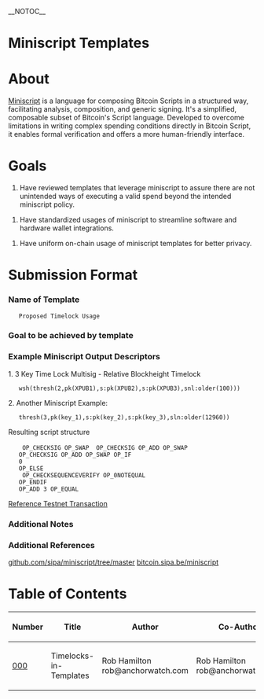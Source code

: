 __NOTOC__

=Miniscript Templates=

=About=

[https://bitcoin.sipa.be/miniscript/ Miniscript] is a language for composing Bitcoin Scripts in a structured way, facilitating analysis, composition, and generic signing. It's a simplified, composable subset of Bitcoin's Script language. Developed to overcome limitations in writing complex spending conditions directly in Bitcoin Script, it enables formal verification and offers a more human-friendly interface.

=Goals=

# Have reviewed templates that leverage miniscript to assure there are not unintended ways of executing a valid spend beyond the intended miniscript policy.

# Have standardized usages of miniscript to streamline software and hardware wallet integrations.

# Have uniform on-chain usage of miniscript templates for better privacy.

=Submission Format=

===Name of Template=== 
    Proposed Timelock Usage

===Goal to be achieved by template===

===Example Miniscript Output Descriptors===

1. 3 Key Time Lock Multisig - Relative Blockheight Timelock
    wsh(thresh(2,pk(XPUB1),s:pk(XPUB2),s:pk(XPUB3),snl:older(100)))

2. Another Miniscript Example:
    thresh(3,pk(key_1),s:pk(key_2),s:pk(key_3),sln:older(12960))

Resulting script structure
    <key_1> OP_CHECKSIG OP_SWAP <key_2> OP_CHECKSIG OP_ADD OP_SWAP <key_3>
    OP_CHECKSIG OP_ADD OP_SWAP OP_IF
    0
    OP_ELSE
    <a032> OP_CHECKSEQUENCEVERIFY OP_0NOTEQUAL
    OP_ENDIF
    OP_ADD 3 OP_EQUAL


[https://mempool.space/testnet/tx/13a204ec065f76878ee1f59f79b3eb2cea2b3fda4d8938e6cfa6a8394d090769 Reference Testnet Transaction]

===Additional Notes===


===Additional References===

[[https://github.com/sipa/miniscript/tree/master | github.com/sipa/miniscript/tree/master]]
[[https://bitcoin.sipa.be/miniscript | bitcoin.sipa.be/miniscript]]

=Table of Contents=
{| class="wikitable sortable" style="width: auto; text-align: center; font-size: smaller; table-layout: fixed;"
!Number
!Title
!Author
!Co-Author
!Created
!Updated
!Version
!Status
|- style="background-color: #ffcfcf"
| [[Miniscript-Template-000-Timelocks-in-Templates.mediawiki|000]]
| Timelocks-in-Templates
| Rob Hamilton rob@anchorwatch.com
| Rob Hamilton rob@anchorwatch.com
| 2023-09-11
| 2023-09-11
| v0.0.1
| Active
|}
